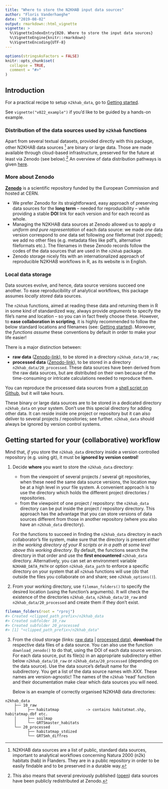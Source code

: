 ```yaml
---
title: "Where to store the N2KHAB input data sources"
author: "Floris Vanderhaeghe"
date: "2019-08-02"
output: rmarkdown::html_vignette
vignette: >
  %\VignetteIndexEntry{020. Where to store the input data sources}
  %\VignetteEngine{knitr::rmarkdown}
  %\VignetteEncoding{UTF-8}
---
```


```r
options(stringsAsFactors = FALSE)
knitr::opts_chunk$set(
  collapse = TRUE,
  comment = "#>"
)
```

## Introduction

For a practical recipe to setup `n2khab_data`, go to [Getting started](#getting-started).

See `vignette("v022_example")` if you'd like to be guided by a hands-on example.

### Distribution of the data sources used by `n2khab` functions

Apart from several textual datasets, provided directly with this package,
other N2KHAB data sources [^N2KHAB] are binary or large data.
Those are made available through cloud-based infrastructure, preserved for the future at least via Zenodo (see below).^[
This also means that several previously published ([open](https://opendefinition.org/licenses/)) data sources have been publicly redistributed at Zenodo.
]
An overview of data distribution pathways is given [here](https://drive.google.com/file/d/1xZz9f9n8zSUxBJvW6WEFLyDK7Ya0u4iN/view).

[^N2KHAB]: N2KHAB data sources are a list of public, standard data sources, important to analytical workflows concerning Natura 2000 (n2k) habitats (hab) in Flanders.
They are in a public repository in order to be easily findable and to be preserved in a durable way.

### More about Zenodo

**[Zenodo](https://zenodo.org)** is a scientific repository funded by the European Commission and hosted at CERN.

- We prefer Zenodo for its straightforward, easy approach of preserving data sources for the **long term** -- needed for reproducibility -- while providing a stable **DOI** link for each version and for each record as whole.
- Managing the N2KHAB data sources at Zenodo allowed us to apply _a uniform and pure representation_ of each data source: we made _one_ data version correspond to _one_ data set following _one_ fileformat (not zipped); we add no other files (e.g. metadata files like pdf's, alternative fileformats etc.).
The filenames in these Zenodo records follow the codes of the data sources that are used in the `n2khab` package.
- Zenodo storage nicely fits with an internationalized approach of reproducible N2KHAB workflows in R, as its website is in English.

### Local data storage

Data sources evolve, and hence, data source versions succeed one another.
To ease reproducibility of analytical workflows,
this package assumes _locally stored_ data sources.

The `n2khab` functions, aimed at reading these data and returning them in R in some kind of standardized way, always provide _arguments_ to specify the file's name and location -- so you can in fact freely choose these.
However, to **ease collaboration in scripting**, it is highly recommended to follow the below standard locations and filenames (see: [Getting started](#getting-started)).
Moreover, the _functions assume_ these conventions by default in order to make your life easier!

There is a major distinction between:

- **raw data** ([Zenodo-link](https://zenodo.org/communities/n2khab-data-raw)), to be stored in a directory `n2khab_data/10_raw`;
- **processed data** ([Zenodo-link](https://zenodo.org/communities/n2khab-data-processed)), to be stored in a directory `n2khab_data/20_processed`.
These data sources have been derived from the raw data sources, but are distributed on their own because of the time-consuming or intricate calculations needed to reproduce them.

You can reproduce the processed data sources from a [shell script on Github](https://github.com/inbo/n2khab-preprocessing/blob/master/src/complete_reproducible_workflow.sh), but it will take hours.

These binary or large data sources are to be stored in a dedicated directory `n2khab_data` on your system.
Don't use this special directory for adding other data.
It can reside inside one project or repository but it can also deliver to several projects / repositories; see further.
`n2khab_data` should always be ignored by version control systems.

## Getting started for your (collaborative) workflow {#getting-started}

Mind that, _if_ you store the `n2khab_data` directory inside a version controlled repository (e.g. using git), it must be **ignored by version control**!

1. Decide **where** you want to store the `n2khab_data` directory:
    - from the viewpoint of several projects / several git repositories, when these need the same data source versions, the location may be at a high level in your file system.
    A convenient approach is to use the directory which holds the different project directories / repositories.
    - from the viewpoint of one project / repository: the `n2khab_data` directory can be put inside the project / repository directory.
    This approach has the advantage that you can store versions of data sources different from those in another repository (where you also have an `n2khab_data` directory).
  
    For the functions to succeed in finding the `n2khab_data` directory in each collaborator's file system, make sure that the directory is present _either in the working directory of your R scripts or in a path at some level above this working directory_.
    By default, the functions search the directory in that order and use the **first encountered** `n2khab_data` directory.
    Alternatively, you can set an environment variable `N2KHAB_DATA_PATH` or option `n2khab_data_path` to enforce a specific directory on your system that all `n2khab` functions will use (do that outside the files you collaborate on and share; see `n2khab_options()`).
    
1. From your working directory, use `fileman_folders()` to specify the desired location (using the function's arguments).
It will check the existence of the directories `n2khab_data`, `n2khab_data/10_raw` and `n2khab_data/20_processed` and create them if they don't exist.

```r
fileman_folders(root = "rproj")
#> Created <clipped_path_prefix>/n2khab_data
#> Created subfolder 10_raw
#> Created subfolder 20_processed
#> [1] "<clipped_path_prefix>/n2khab_data"
```

3. From the cloud storage (links: [raw data](https://zenodo.org/communities/n2khab-data-raw) | [processed data](https://zenodo.org/communities/n2khab-data-processed)), **download** the respective data files of a data source.
You can also use the function `download_zenodo()` to do that, using the DOI of each data source version.
For each data source, put its file(s) in an appropriate subdirectory either below `n2khab_data/10_raw` or `n2khab_data/20_processed` (depending on the data source).
Use the data source's default name for the subdirectory.
You get a list of the data source names with _XXX_.
These names are version-agnostic!
The names of the `n2khab` 'read' function and their documentation make clear which data sources you will need.

    Below is an example of correctly organised N2KHAB data directories:

```
n2khab_data
    ├── 10_raw
    │     ├── habitatmap            -> contains habitatmat.shp, habitatmap.dbf etc.
    │     ├── soilmap
    │     └── GRTSmaster_habitats
    └── 20_processed
          ├── habitatmap_stdized
          └── GRTSmh_diffres
```


